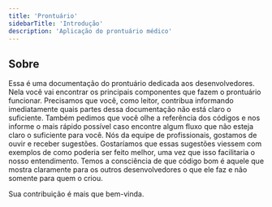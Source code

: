 ```yaml
---
title: 'Prontuário'
sidebarTitle: 'Introdução'
description: 'Aplicação do prontuário médico'
---
```


## Sobre

Essa é uma documentação do prontuário dedicada aos desenvolvedores. Nela você vai encontrar os principais componentes que fazem o prontuário funcionar. Precisamos que você, como leitor, contribua informando imediatamente quais partes dessa documentação não está claro o suficiente. Também pedimos que você olhe a referência dos códigos e nos informe o mais rápido possível caso encontre algum fluxo que não esteja claro o suficiente para você. Nós da equipe de profissionais, gostamos de ouvir e receber sugestões. Gostaríamos que essas sugestões viessem com exemplos de como poderia ser feito melhor, uma vez que isso facilitaria o nosso entendimento. Temos a consciência de que código bom é aquele que mostra claramente para os outros desenvolvedores o que ele faz
e não somente para quem o criou.

<Tip>
  Sua contribuição é mais que bem-vinda.
</Tip>